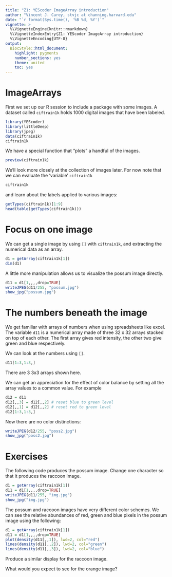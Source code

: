 ```yaml
---
title: "Z1: YEScoder ImageArray introduction"
author: "Vincent J. Carey, stvjc at channing.harvard.edu"
date: "`r format(Sys.time(), '%B %d, %Y')`"
vignette: >
  %\VignetteEngine{knitr::rmarkdown}
  %\VignetteIndexEntry{Z1: YEScoder ImageArray introduction}
  %\VignetteEncoding{UTF-8}
output:
  BiocStyle::html_document:
    highlight: pygments
    number_sections: yes
    theme: united
    toc: yes
---
```


# ImageArrays

First we set up our R session to include a package
with some images.  A dataset called `ciftrain1k`
holds 1000 digital images that have been labeled.

```r
library(YEScoder)
library(littleDeep)
library(jpeg)
data(ciftrain1k)
ciftrain1k
```

We have a special function that "plots" a handful
of the images.

```r
preview(ciftrain1k)
```

We'll look more closely at the collection of images later.
For now note that we can evaluate the 'variable' `ciftrain1k`

```r
ciftrain1k
```

and learn about the labels applied to various images:

```r
getTypes(ciftrain1k)[1:9]
head(table(getTypes(ciftrain1k)))
```

# Focus on one image

We can get a single image by using `[]`
with `ciftrain1k`, and extracting
the numerical data as an array.
```r
d1 = getArray(ciftrain1k[1])
dim(d1)
```

A little more manipulation allows
us to visualize the possum image directly.

```r
d11 = d1[1,,,,drop=TRUE]
writeJPEG(d11/255, "possum.jpg")
show_jpg("possum.jpg")
```

# The numbers beneath the image

We get familiar with arrays of numbers
when using spreadsheets like excel.
The variable `d11` is a numerical array
made of three 32 x 32 arrays stacked
on top of each other.  The first array
gives red intensity, the other two give
green and blue respectively.

We can look at the numbers using `[]`.

```r
d11[1:3,1:3,]
```

There are 3 3x3 arrays shown here.  

We can get an appreciation for the effect
of color balance by setting all the array
values to a common value.  For example

```r
d12 = d11
d12[,,3] = d12[,,2] # reset blue to green level
d12[,,1] = d12[,,2] # reset red to green level
d12[1:3,1:3,]
```

Now there are no color distinctions:

```r
writeJPEG(d12/255, "poss2.jpg")
show_jpg("poss2.jpg")
```

# Exercises

The following code produces the possum image.
Change one character so that it produces the raccoon
image.

```r
d1 = getArray(ciftrain1k[1])
d11 = d1[1,,,,drop=TRUE]
writeJPEG(d11/255, "img.jpg")
show_jpg("img.jpg")
```

The possum and raccoon images have very different color
schemes.  We can see the relative abundances of red, green
and blue pixels in the possum image using the following:

```r
d1 = getArray(ciftrain1k[1])
d11 = d1[1,,,,drop=TRUE]
plot(density(d11[,,1]), lwd=2, col="red")
lines(density(d11[,,2]), lwd=2, col="green")
lines(density(d11[,,3]), lwd=2, col="blue")
```

Produce a similar display for the raccoon image.

What would you expect to see for the orange image?

